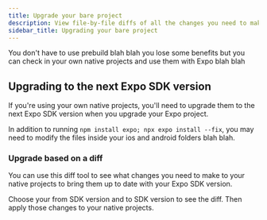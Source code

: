 ```yaml
---
title: Upgrade your bare project
description: View file-by-file diffs of all the changes you need to make to your native projects to upgrade them to the next Expo SDK version.
sidebar_title: Upgrading your bare project
---
```



You don't have to use prebuild blah blah you lose some benefits but you can check in your own native projects and use them with Expo blah blah

## Upgrading to the next Expo SDK version

If you're using your own native projects, you'll need to upgrade them to the next Expo SDK version when you upgrade your Expo project.

In addition to running `npm install expo; npx expo install --fix`, you may need to modify the files inside your ios and android folders blah blah.

### Upgrade based on a diff

You can use this diff tool to see what changes you need to make to your native projects to bring them up to date with your Expo SDK version.

Choose your from SDK version and to SDK version to see the diff. Then apply those changes to your native projects.

<TemplateBareMinimumDiffViewer />